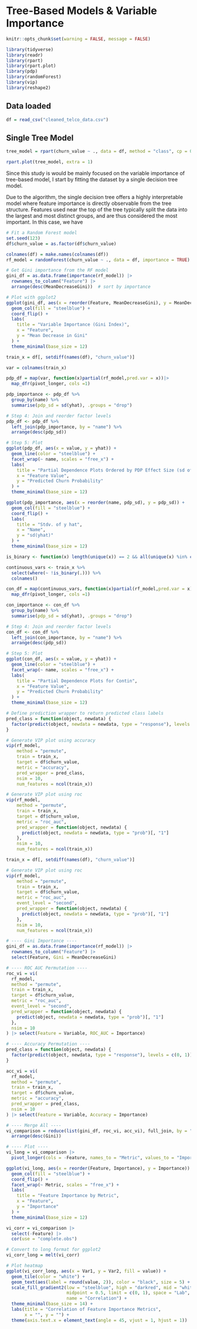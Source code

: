 # Tree-Based Models & Variable Importance

```r
knitr::opts_chunk$set(warning = FALSE, message = FALSE)
```

```r
library(tidyverse)
library(readr)
library(rpart)
library(rpart.plot)
library(pdp)
library(randomForest)
library(vip)
library(reshape2)
```

## Data loaded

```r
df = read_csv("cleaned_telco_data.csv")
```

## Single Tree Model

```r
tree_model = rpart(churn_value ~ ., data = df, method = "class", cp = 0.01)

rpart.plot(tree_model, extra = 1)
```

Since this study is would be mainly focused on the variable importance of tree-based model, I start by fitting the dataset by a single decision tree model.

Due to the algorithm, the single decision tree offers a highly interpretable model where feature importance is directly observable from the tree structure. Features used near the top of the tree typically split the data into the largest and most distinct groups, and are thus considered the most important. In this case, we have

```r
# Fit a Random Forest model
set.seed(123)
df$churn_value = as.factor(df$churn_value)

colnames(df) = make.names(colnames(df))
rf_model = randomForest(churn_value ~ ., data = df, importance = TRUE)

```

```r
# Get Gini importance from the RF model
gini_df = as.data.frame(importance(rf_model)) |>
  rownames_to_column("Feature") |>
  arrange(desc(MeanDecreaseGini))  # sort by importance

# Plot with ggplot2
ggplot(gini_df, aes(x = reorder(Feature, MeanDecreaseGini), y = MeanDecreaseGini)) +
  geom_col(fill = "steelblue") +
  coord_flip() +
  labs(
    title = "Variable Importance (Gini Index)",
    x = "Feature",
    y = "Mean Decrease in Gini"
  ) +
  theme_minimal(base_size = 12)

```

```r
train_x = df[, setdiff(names(df), "churn_value")]

var = colnames(train_x)

pdp_df = map(var, function(x)partial(rf_model,pred.var = x))|>
  map_dfr(pivot_longer, cols =1)

pdp_importance <- pdp_df %>%
  group_by(name) %>%
  summarise(pdp_sd = sd(yhat), .groups = "drop")

# Step 4: Join and reorder factor levels
pdp_df <- pdp_df %>%
  left_join(pdp_importance, by = "name") %>%
  arrange(desc(pdp_sd))
```

```r
# Step 5: Plot
ggplot(pdp_df, aes(x = value, y = yhat)) +
  geom_line(color = "steelblue") +
  facet_wrap(~ name, scales = "free_x") +
  labs(
    title = "Partial Dependence Plots Ordered by PDP Effect Size (sd of yhat)",
    x = "Feature Value",
    y = "Predicted Churn Probability"
  ) +
  theme_minimal(base_size = 12)
```

```r
ggplot(pdp_importance, aes(x = reorder(name, pdp_sd), y = pdp_sd)) +
  geom_col(fill = "steelblue") +
  coord_flip() +
  labs(
    title = "Stdv. of y hat",
    x = "Name",
    y = "sd(yhat)"
  ) +
  theme_minimal(base_size = 12)
```

```r
is_binary <- function(x) length(unique(x)) == 2 && all(unique(x) %in% c(0, 1))

continuous_vars <- train_x %>%
  select(where(~ !is_binary(.))) %>%
  colnames()

con_df = map(continuous_vars, function(x)partial(rf_model,pred.var = x))|>
  map_dfr(pivot_longer, cols =1)

con_importance <- con_df %>%
  group_by(name) %>%
  summarise(pdp_sd = sd(yhat), .groups = "drop")

# Step 4: Join and reorder factor levels
con_df <- con_df %>%
  left_join(con_importance, by = "name") %>%
  arrange(desc(pdp_sd))
```

```r
# Step 5: Plot
ggplot(con_df, aes(x = value, y = yhat)) +
  geom_line(color = "steelblue") +
  facet_wrap(~ name, scales = "free_x") +
  labs(
    title = "Partial Dependence Plots for Contin",
    x = "Feature Value",
    y = "Predicted Churn Probability"
  ) +
  theme_minimal(base_size = 12)

```

```r
# Define prediction wrapper to return predicted class labels
pred_class = function(object, newdata) {
  factor(predict(object, newdata = newdata, type = "response"), levels = c(0, 1))
}

# Generate VIP plot using accuracy
vip(rf_model,
    method = "permute",
    train = train_x,                
    target = df$churn_value,           
    metric = "accuracy",               
    pred_wrapper = pred_class,        
    nsim = 10,                  
    num_features = ncol(train_x))     
```

```r
# Generate VIP plot using roc
vip(rf_model,
    method = "permute",
    train = train_x,
    target = df$churn_value,
    metric = "roc_auc",
    pred_wrapper = function(object, newdata) {
      predict(object, newdata = newdata, type = "prob")[, "1"]
    },
    nsim = 10,
    num_features = ncol(train_x))

```

```r

train_x = df[, setdiff(names(df), "churn_value")]

# Generate VIP plot using roc
vip(rf_model,
    method = "permute",
    train = train_x,
    target = df$churn_value,
    metric = "roc_auc",
    event_level = "second",
    pred_wrapper = function(object, newdata) {
      predict(object, newdata = newdata, type = "prob")[, "1"]
    },
    nsim = 10,
    num_features = ncol(train_x))

```

```r
# ---- Gini Importance ----
gini_df = as.data.frame(importance(rf_model)) |>
  rownames_to_column("Feature") |>
  select(Feature, Gini = MeanDecreaseGini)

# ---- ROC AUC Permutation ----
roc_vi = vi(
  rf_model,
  method = "permute",
  train = train_x,
  target = df$churn_value,
  metric = "roc_auc",
  event_level = "second",
  pred_wrapper = function(object, newdata) {
    predict(object, newdata = newdata, type = "prob")[, "1"]
  },
  nsim = 10
) |> select(Feature = Variable, ROC_AUC = Importance)

# ---- Accuracy Permutation ----
pred_class = function(object, newdata) {
  factor(predict(object, newdata, type = "response"), levels = c(0, 1))
}

acc_vi = vi(
  rf_model,
  method = "permute",
  train = train_x,
  target = df$churn_value,
  metric = "accuracy",
  pred_wrapper = pred_class,
  nsim = 10
) |> select(Feature = Variable, Accuracy = Importance)

# ---- Merge All ----
vi_comparison = reduce(list(gini_df, roc_vi, acc_vi), full_join, by = "Feature") |>
  arrange(desc(Gini))
```

```r
# ---- Plot ----
vi_long = vi_comparison |>
  pivot_longer(cols = -Feature, names_to = "Metric", values_to = "Importance")

```

```r
ggplot(vi_long, aes(x = reorder(Feature, Importance), y = Importance)) +
  geom_col(fill = "steelblue") +
  coord_flip() +
  facet_wrap(~ Metric, scales = "free_x") +
  labs(
    title = "Feature Importance by Metric",
    x = "Feature",
    y = "Importance"
  ) +
  theme_minimal(base_size = 12)

```

```r
vi_corr = vi_comparison |>
  select(-Feature) |>
  cor(use = "complete.obs")

# Convert to long format for ggplot2
vi_corr_long = melt(vi_corr)

# Plot heatmap
ggplot(vi_corr_long, aes(x = Var1, y = Var2, fill = value)) +
  geom_tile(color = "white") +
  geom_text(aes(label = round(value, 2)), color = "black", size = 5) +
  scale_fill_gradient2(low = "steelblue", high = "darkred", mid = "white",
                       midpoint = 0.5, limit = c(0, 1), space = "Lab",
                       name = "Correlation") +
  theme_minimal(base_size = 14) +
  labs(title = "Correlation of Feature Importance Metrics",
       x = "", y = "") +
  theme(axis.text.x = element_text(angle = 45, vjust = 1, hjust = 1))
```

